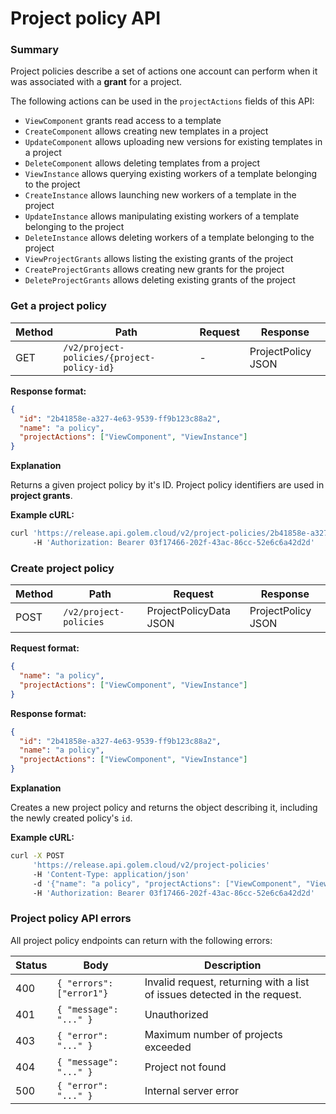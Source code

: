 # Project policy API

### Summary

Project policies describe a set of actions one account can perform when it was associated with a **grant** for a project.

The following actions can be used in the `projectActions` fields of this API:

- `ViewComponent` grants read access to a template
- `CreateComponent` allows creating new templates in a project
- `UpdateComponent` allows uploading new versions for existing templates in a project
- `DeleteComponent` allows deleting templates from a project
- `ViewInstance` allows querying existing workers of a template belonging to the project
- `CreateInstance` allows launching new workers of a template in the project
- `UpdateInstance` allows manipulating existing workers of a template belonging to the project
- `DeleteInstance` allows deleting workers of a template belonging to the project
- `ViewProjectGrants` allows listing the existing grants of the project
- `CreateProjectGrants` allows creating new grants for the project
- `DeleteProjectGrants` allows deleting existing grants of the project

### Get a project policy

| Method | Path                                       | Request | Response           |
| ------ | ------------------------------------------ | ------- | ------------------ |
| GET    | `/v2/project-policies/{project-policy-id}` | -       | ProjectPolicy JSON |

**Response format:**

```json
{
  "id": "2b41858e-a327-4e63-9539-ff9b123c88a2",
  "name": "a policy",
  "projectActions": ["ViewComponent", "ViewInstance"]
}
```

**Explanation**

Returns a given project policy by it's ID. Project policy identifiers are used in **project grants**.

**Example cURL:**

```bash
curl 'https://release.api.golem.cloud/v2/project-policies/2b41858e-a327-4e63-9539-ff9b123c88a2'
     -H 'Authorization: Bearer 03f17466-202f-43ac-86cc-52e6c6a42d2d'
```

### Create project policy

| Method | Path                   | Request                | Response           |
| ------ | ---------------------- | ---------------------- | ------------------ |
| POST   | `/v2/project-policies` | ProjectPolicyData JSON | ProjectPolicy JSON |

**Request format:**

```json
{
  "name": "a policy",
  "projectActions": ["ViewComponent", "ViewInstance"]
}
```

**Response format:**

```json
{
  "id": "2b41858e-a327-4e63-9539-ff9b123c88a2",
  "name": "a policy",
  "projectActions": ["ViewComponent", "ViewInstance"]
}
```

**Explanation**

Creates a new project policy and returns the object describing it, including the newly created policy's `id`.

**Example cURL:**

```bash
curl -X POST
     'https://release.api.golem.cloud/v2/project-policies'
     -H 'Content-Type: application/json'
     -d '{"name": "a policy", "projectActions": ["ViewComponent", "ViewInstance"]}'
     -H 'Authorization: Bearer 03f17466-202f-43ac-86cc-52e6c6a42d2d'
```

### Project policy API errors

All project policy endpoints can return with the following errors:

| Status | Body                     | Description                                                               |
| ------ | ------------------------ | ------------------------------------------------------------------------- |
| 400    | `{ "errors": ["error1"}` | Invalid request, returning with a list of issues detected in the request. |
| 401    | `{ "message": "..." }`   | Unauthorized                                                              |
| 403    | `{ "error": "..." }`     | Maximum number of projects exceeded                                       |
| 404    | `{ "message": "..." }`   | Project not found                                                         |
| 500    | `{ "error": "..." }`     | Internal server error                                                     |
